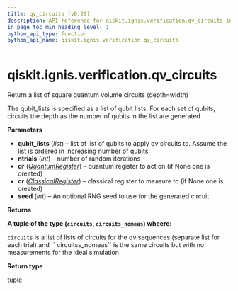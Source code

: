 ```yaml
---
title: qv_circuits (v0.29)
description: API reference for qiskit.ignis.verification.qv_circuits in qiskit v0.29
in_page_toc_min_heading_level: 1
python_api_type: function
python_api_name: qiskit.ignis.verification.qv_circuits
---
```


<span id="qiskit-ignis-verification-qv-circuits" />

# qiskit.ignis.verification.qv\_circuits

<Function id="qiskit.ignis.verification.qv_circuits" isDedicatedPage={true} github="https://github.com/qiskit-community/qiskit-ignis/tree/stable/0.6/qiskit/ignis/verification/quantum_volume/circuits.py" signature="qv_circuits(qubit_lists, ntrials=1, qr=None, cr=None, seed=None)">
  Return a list of square quantum volume circuits (depth=width)

  The qubit\_lists is specified as a list of qubit lists. For each set of qubits, circuits the depth as the number of qubits in the list are generated

  **Parameters**

  *   **qubit\_lists** (*list*) – list of list of qubits to apply qv circuits to. Assume the list is ordered in increasing number of qubits
  *   **ntrials** (*int*) – number of random iterations
  *   **qr** ([*QuantumRegister*](qiskit.circuit.QuantumRegister "qiskit.circuit.QuantumRegister")) – quantum register to act on (if None one is created)
  *   **cr** ([*ClassicalRegister*](qiskit.circuit.ClassicalRegister "qiskit.circuit.ClassicalRegister")) – classical register to measure to (if None one is created)
  *   **seed** (*int*) – An optional RNG seed to use for the generated circuit

  **Returns**

  **A tuple of the type (`circuits`, `circuits_nomeas`) wheere:**

  `circuits` is a list of lists of circuits for the qv sequences (separate list for each trial) and \`\` circuitss\_nomeas\`\` is the same circuits but with no measurements for the ideal simulation

  **Return type**

  tuple
</Function>

